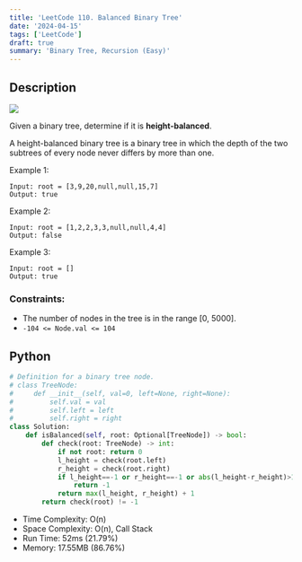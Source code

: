 ```yaml
---
title: 'LeetCode 110. Balanced Binary Tree'
date: '2024-04-15'
tags: ['LeetCode']
draft: true
summary: 'Binary Tree, Recursion (Easy)'
---
```


## Description

[![](https://img.shields.io/badge/Easy-green)](https://leetcode.com/problems/balanced-binary-tree/)

Given a binary tree, determine if it is **height-balanced**.

A height-balanced binary tree is a binary tree in which the depth of the two subtrees of every node never differs by more than one.

Example 1:
```
Input: root = [3,9,20,null,null,15,7]
Output: true
```

Example 2:
```
Input: root = [1,2,2,3,3,null,null,4,4]
Output: false
```

Example 3:
```
Input: root = []
Output: true
```

### Constraints:

- The number of nodes in the tree is in the range [0, 5000].
- `-104 <= Node.val <= 104`

## Python

```python
# Definition for a binary tree node.
# class TreeNode:
#     def __init__(self, val=0, left=None, right=None):
#         self.val = val
#         self.left = left
#         self.right = right
class Solution:
    def isBalanced(self, root: Optional[TreeNode]) -> bool:
        def check(root: TreeNode) -> int:
            if not root: return 0
            l_height = check(root.left)
            r_height = check(root.right)
            if l_height==-1 or r_height==-1 or abs(l_height-r_height)>1:
                return -1
            return max(l_height, r_height) + 1
        return check(root) != -1
```
- Time Complexity: O(n)
- Space Complexity: O(n), Call Stack
- Run Time: 52ms (21.79%)
- Memory: 17.55MB (86.76%)
